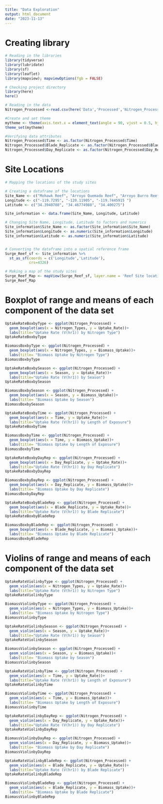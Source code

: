 ```yaml
---
title: "Data Exploration"
output: html_document
date: "2023-11-13"
---
```


# Creating library
```r
# Reading in the libraries 
library(tidyverse)
library(lubridate)
library(sf)
library(leaflet)
library(mapview); mapviewOptions(fgb = FALSE)

# Checking project directory
library(here)
here()

# Reading in the data
Nitrogen_Processed <-read.csv(here('Data','Processed','Nitrogen_Processed.csv'), stringsAsFactors=TRUE)

#Create and set theme 
mytheme <- theme(axis.text.x = element_text(angle = 90, vjust = 0.5, hjust=1))
theme_set(mytheme)

#Verifying data attributes
Nitrogen_Processed$Time <- as.factor(Nitrogen_Processed$Time)
Nitrogen_Processed$Blade_Replicate <- as.factor(Nitrogen_Processed$Blade_Replicate)
Nitrogen_Processed$Day_Replicate <- as.factor(Nitrogen_Processed$Day_Replicate)
```

# Site Locations
```r

# Mapping the locations of the study sites

# Creating a dataframe of the locations
Site_Name <- c("Mohawk Reef", "Arroyo Quemado Reef", "Arroyo Burro Reef")
Longitude <- c("-119.7295", "-120.11905", "-119.7445915	")
Latitude <- c("34.3940708", "34.46774988", "34.400275")

Site_information <- data.frame(Site_Name, Longitude, Latitude)

# Changing Site Name, Longitude, Latitude to factors and numerics
Site_information$Site_Name <- as.factor(Site_information$Site_Name)
Site_information$Longitude <- as.numeric(Site_information$Longitude)
Site_information$Latitude <- as.numeric(Site_information$Latitude)


# Converting the dataframe into a spatial reference frame
Surge_Reef_sf <- Site_information %>% 
  st_as_sf(coords = c('Longitude','Latitude'),
           crs=4326)

# Making a map of the study sites
Surge_Reef_Map <- mapView(Surge_Reef_sf, layer.name = 'Reef Site locations')
Surge_Reef_Map

```

# Boxplot of range and means of each component of the data set
```r
UptakeRateBoxbyType <- ggplot(Nitrogen_Processed) +
  geom_boxplot(aes(x = Nitrogen_Types, y = Uptake_Rate))+
  labs(title="Uptake Rate (V(hr1)) by Nitrogen Type")
UptakeRateBoxbyType

BiomassBoxbyType <- ggplot(Nitrogen_Processed) +
  geom_boxplot(aes(x = Nitrogen_Types, y = Biomass_Uptake))+
  labs(title= "Biomass Uptake by Nitrogen Type")
BiomassBoxbyType

UptakeRateBoxbySeason <- ggplot(Nitrogen_Processed) +
  geom_boxplot(aes(x = Season, y = Uptake_Rate))+
  labs(title="Uptake Rate (V(hr1)) by Season")
UptakeRateBoxbySeason

BiomassBoxbySeason <- ggplot(Nitrogen_Processed) +
  geom_boxplot(aes(x = Season, y = Biomass_Uptake))+
  labs(title= "Biomass Uptake by Season")
BiomassBoxbySeason

UptakeRateBoxbyTime <- ggplot(Nitrogen_Processed) +
  geom_boxplot(aes(x = Time, y = Uptake_Rate))+
  labs(title="Uptake Rate (V(hr1)) by Length of Exposure")
UptakeRateBoxbyTime

BiomassBoxbyTime <- ggplot(Nitrogen_Processed) +
  geom_boxplot(aes(x = Time, y = Biomass_Uptake))+
  labs(title= "Biomass Uptake by Length of Exposure")
BiomassBoxbyTime

UptakeRateBoxbyDayRep <- ggplot(Nitrogen_Processed) +
  geom_boxplot(aes(x = Day_Replicate, y = Uptake_Rate))+
  labs(title="Uptake Rate (V(hr1)) by Day Replicate")
UptakeRateBoxbyDayRep

BiomassBoxbyDayRep <- ggplot(Nitrogen_Processed) +
  geom_boxplot(aes(x = Day_Replicate, y = Biomass_Uptake))+
  labs(title= "Biomass Uptake by Day Replicate")
BiomassBoxbyDayRep

UptakeRateBoxbyBladeRep <- ggplot(Nitrogen_Processed) +
  geom_boxplot(aes(x = Blade_Replicate, y = Uptake_Rate))+
  labs(title="Uptake Rate (V(hr1)) by Blade Replicate")
UptakeRateBoxbyBladeRep

BiomassBoxbyBladeRep <- ggplot(Nitrogen_Processed) +
  geom_boxplot(aes(x = Blade_Replicate, y = Biomass_Uptake))+
  labs(title= "Biomass Uptake by Blade Replicate")
BiomassBoxbyBladeRep
```

# Violins of range and means of each component of the data set
```r
UptakeRateViolinbyType <- ggplot(Nitrogen_Processed) +
  geom_violin(aes(x = Nitrogen_Types, y = Uptake_Rate))+
  labs(title="Uptake Rate (V(hr1)) by Nitrogen Type")
UptakeRateViolinbyType

BiomassViolinbyType <- ggplot(Nitrogen_Processed) +
  geom_violin(aes(x = Nitrogen_Types, y = Biomass_Uptake))+
  labs(title= "Biomass Uptake by Nitrogen Type")
BiomassViolinbyType

UptakeRateViolinbySeason <- ggplot(Nitrogen_Processed) +
  geom_violin(aes(x = Season, y = Uptake_Rate))+
  labs(title="Uptake Rate (V(hr1)) by Season")
UptakeRateViolinbySeason

BiomassViolinbySeason <- ggplot(Nitrogen_Processed) +
  geom_violin(aes(x = Season, y = Biomass_Uptake))+
  labs(title= "Biomass Uptake by Season")
BiomassViolinbySeason

UptakeRateViolinbyTime <- ggplot(Nitrogen_Processed) +
  geom_violin(aes(x = Time, y = Uptake_Rate))+
  labs(title="Uptake Rate (V(hr1)) by Length of Exposure")
UptakeRateViolinbyTime

BiomassViolinbyTime <- ggplot(Nitrogen_Processed) +
  geom_violin(aes(x = Time, y = Biomass_Uptake))+
  labs(title= "Biomass Uptake by Length of Exposure")
BiomassViolinbyTime

UptakeRateViolinbyDayRep <- ggplot(Nitrogen_Processed) +
  geom_violin(aes(x = Day_Replicate, y = Uptake_Rate))+
  labs(title="Uptake Rate (V(hr1)) by Day Replicate")
UptakeRateViolinbyDayRep

BiomassViolinbyDayRep <- ggplot(Nitrogen_Processed) +
  geom_violin(aes(x = Day_Replicate, y = Biomass_Uptake))+
  labs(title= "Biomass Uptake by Day Replicate")
BiomassViolinbyDayRep

UptakeRateViolinbyBladeRep <- ggplot(Nitrogen_Processed) +
  geom_violin(aes(x = Blade_Replicate, y = Uptake_Rate))+
  labs(title="Uptake Rate (V(hr1)) by Blade Replicate")
UptakeRateViolinbyBladeRep

BiomassViolinbyBladeRep <- ggplot(Nitrogen_Processed) +
  geom_violin(aes(x = Blade_Replicate, y = Biomass_Uptake))+
  labs(title= "Biomass Uptake by Blade Replicate")
BiomassViolinbyBladeRep


```


